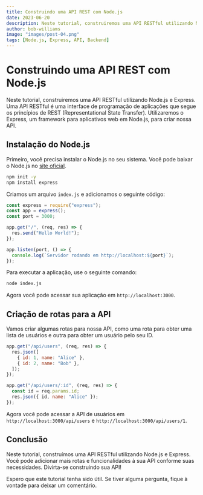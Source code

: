 ```yaml
---
title: Construindo uma API REST com Node.js
date: 2023-06-20
description: Neste tutorial, construiremos uma API RESTful utilizando Node.js e Express.
author: bob-williams
image: "images/post-04.png"
tags: [Node.js, Express, API, Backend]
---
```


# Construindo uma API REST com Node.js

Neste tutorial, construiremos uma API RESTful utilizando Node.js e Express. Uma API RESTful é uma interface de programação de aplicações que segue os princípios de REST (Representational State Transfer). Utilizaremos o Express, um framework para aplicativos web em Node.js, para criar nossa API.

## Instalação do Node.js

Primeiro, você precisa instalar o Node.js no seu sistema. Você pode baixar o Node.js no [site oficial](https://nodejs.org/).

```bash
npm init -y
npm install express
```

Criamos um arquivo `index.js` e adicionamos o seguinte código:

```javascript
const express = require("express");
const app = express();
const port = 3000;

app.get("/", (req, res) => {
  res.send("Hello World!");
});

app.listen(port, () => {
  console.log(`Servidor rodando em http://localhost:${port}`);
});
```

Para executar a aplicação, use o seguinte comando:

```bash
node index.js
```

Agora você pode acessar sua aplicação em `http://localhost:3000`.

## Criação de rotas para a API

Vamos criar algumas rotas para nossa API, como uma rota para obter uma lista de usuários e outra para obter um usuário pelo seu ID.

```javascript
app.get("/api/users", (req, res) => {
  res.json([
    { id: 1, name: "Alice" },
    { id: 2, name: "Bob" },
  ]);
});

app.get("/api/users/:id", (req, res) => {
  const id = req.params.id;
  res.json({ id, name: "Alice" });
});
```

Agora você pode acessar a API de usuários em `http://localhost:3000/api/users` e `http://localhost:3000/api/users/1`.

## Conclusão

Neste tutorial, construímos uma API RESTful utilizando Node.js e Express. Você pode adicionar mais rotas e funcionalidades à sua API conforme suas necessidades. Divirta-se construindo sua API!

Espero que este tutorial tenha sido útil. Se tiver alguma pergunta, fique à vontade para deixar um comentário.
